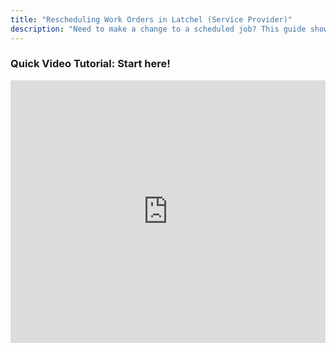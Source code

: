 ```yaml
---
title: "Rescheduling Work Orders in Latchel (Service Provider)"
description: "Need to make a change to a scheduled job? This guide shows service providers how to reschedule work orders in just a few clicks through the Latchel dashboard."
---
```


### <Icon icon="camera-movie" iconType="sharp-duotone-solid" color="#ff9b8a" size={25} /> **Quick Video Tutorial: Start here\!**

<iframe width="100%" height="420" src="https://www.youtube.com/embed/qEfCaGrBM98" title="How Service Providers Reschedule a Job in Latchel" frameborder="0" allow="accelerometer; autoplay; clipboard-write; encrypted-media; gyroscope; picture-in-picture; web-share" referrerpolicy="strict-origin-when-cross-origin" allowfullscreen />

### **Steps to Reschedule Work Orders**

### From your dashboard select a work order that needs to be scheduled.

<Frame>
  ![](/images/rtaImage-107.jpg)
</Frame>

Then click **Set a New Work Appointment**.

<Frame>
  ![](/images/rtaImage-108.jpg)
</Frame>

Now from the calendar provide an arrival window (date and time) for when you will be able to start the work order.

<Frame>
  ![](/images/rtaImage-109.jpg)
</Frame>

<br />

<Frame>
  ![](/images/rtaImage-110.jpg)
</Frame>

<br />

<Frame>
  ![](/images/rtaImage-111.jpg)
</Frame>

After selecting your desired schedule, review the details and click **Submit Schedule** once confirmed.

<Frame>
  ![](/images/rtaImage-112.jpg)
</Frame>

On a more interesting note, another scenario when service providers might need to reschedule arises when the resident is unavailable. Here are the steps to follow in such a case:

From the work order status, click on **Provide Work Order Update.**

<Frame>
  ![](/images/rtaImage-113.jpg)
</Frame>

From the next window, click on **Set a New Work Appointment.**

<Frame>
  ![](/images/rtaImage-114.jpg)
</Frame>

There are three potential scenarios from this point:

- **Request Reschedule:** The system will advance to request schedule availability.
- **I spoke to the Resident, we agreed on a different time:** Use this option only when the service provider has been in touch with the resident and has noted their availability. Selecting this option will proceed to the Arrival Window to schedule an appointment.
- **Cancel:** Choose this to negate the previous action and no changes will be made.

For this help guide, click on **Request Reschedule.**

<Frame>
  ![](/images/rtaImage-115.jpg)
</Frame>

A prompt will appear indicating that the system has started to collect the resident's availability. Once the resident provides new availability, a notification will be dispatched to the service provider.

<Frame>
  ![](/images/rtaImage-116.jpg)
</Frame>

And that's how easy you can reschedule your work order in Latchel\!